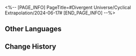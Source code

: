 <%-- [PAGE_INFO]
PageTitle=#Divergent Universe/Cyclical Extrapolation/2024-06-17#
[END_PAGE_INFO] --%>
{{Event
|name              = Cyclical Extrapolation: Fusion Core Breakdown
|image             = Event Cyclical Extrapolation Fusion Core Breakdown.png
|type              = Cyclical Extrapolation
|time_known        = yes
|time_start        = 2024-06-17 04:00:00
|time_end          = 2024-06-24 03:59:59
}}

{{Cyclical Extrapolation
|boons      = 
|curios     = Divine Visage
|equations  = Voyage Monitor;; Wastelander;; Walker of the Scorched
|trailblaze = 
|rewards    = Relic Remains*30; Lost Crystal*3
|boss_1_1   = Frigid Prowler; Stormbringer; Senior Staff: Team Leader; Dreamjolt Troupe's Beyond Overcooked; Dreamjolt Troupe's Sweet Gorilla
|boss_1_2   = Disciples of Sanctus Medicus: Shape Shifter (Bug); The Ascended (Bug); Abundance Sprite: Malefic Ape (Bug); Senior Staff: Team Leader (Bug); Aurumaton Spectral Envoy (Bug); Dreamjolt Troupe's Beyond Overcooked (Bug); Dreamjolt Troupe's Sweet Gorilla (Bug); "Past Confined and Caged" (Bug); "Tomorrow in Harmonious Chords" (Bug); "Present Inebriated in Revelry" (Bug)
|boss_2_1   = Frigid Prowler (Bug); Stormbringer (Bug); Senior Staff: Team Leader (Bug); Dreamjolt Troupe's Beyond Overcooked (Bug); Dreamjolt Troupe's Sweet Gorilla (Bug)
|boss_2_2   = Svarog (Complete); Stellaron Hunter: Kafka (Complete); Abundant Ebon Deer (Complete); Cloud Knight Lieutenant: Yanqing (Complete); Memory Zone Meme "Something Unto Death" (Complete)
|boss_3     = The Past, Present, and Eternal Show (Complete)
|rules      = You will not obtain Equations or Weighted Curios after achieving victory in Boss Domain; Obtain this week's Preset Constructs upon entering the first plane
|root       = Divergent Universe: The Human Comedy
}}

==Other Languages==
{{Other Languages
|en   = Cyclical Extrapolation: Fusion Core Breakdown
|zhs  = 周期演算：熔核俱毁
|zht  = 週期演算：熔核俱毀
|ja   = 周期演算：溶核の破壊
|ko   = 주기 연산: 용핵 파괴
|es   = Cálculo periódico: Ruptura del núcleo de fusión
|fr   = Calcul cyclique&nbsp;: Fusion du noyau réussie
|ru   = Цикличное вычисление: Слом ядра
|th   = การคำนวณแบบรอบ: ทลายแกนกลาง
|vi   = Ngoại Suy Chu Kỳ: Hủy Diệt Hạt Nhân
|de   = Zyklische Berechnung: Zerfall des Fusionskerns
|id   = Kalkulasi Siklus: Kehancuran Inti
|pt   = Extrapolação Cíclica: Colapso do Núcleo de Fusão
}}

==Change History==
{{Change History|2.3}}